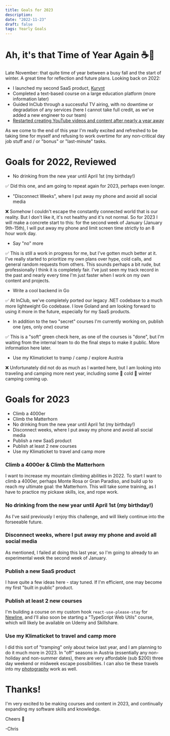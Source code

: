 ```yaml
---
title: Goals for 2023
description:
date: "2022-11-23"
draft: false
tags: Yearly Goals
---
```


# Ah, it's that Time of Year Again ☕🍫

Late November: that quite time of year between a busy fall and the start of winter. A great time for reflection and future plans. Looking back on 2022:

- I launched my second SaaS product, [Kurynt](https://kurynt.com)
- Completed a text-based course on a large education platform (more information later)
- Guided InClub through a successful TV airing, with no downtime or degradation of any services (here I cannot take full credit, as we've added a new engineer to our team)
- [Restarted creating YouTube videos and content after nearly a year away](https://www.youtube.com/watch?v=E7NTiRAXRGA)

As we come to the end of this year I'm really excited and refreshed to be taking time for myself and refusing to work overtime for any non-critical day job stuff and / or "bonus" or "last-minute" tasks.

# Goals for 2022, Reviewed

- No drinking from the new year until April 1st (my birthday!)

✅ Did this one, and am going to repeat again for 2023, perhaps even longer.

- "Disconnect Weeks", where I put away my phone and avoid all social media

❌ Somehow I couldn't escape the constantly connected world that is our reality. But I don't like it, it's not healthy and it's not normal. So for 2023 I will make a concrete start to this: for the second week of January (January 9th-15th), I will put away my phone and limit screen time strictly to an 8 hour work day.

- Say "no" more

✅ This is still a work in progress for me, but I've gotten much better at it. I've really started to prioritize my own plans over hype, cold calls, and general random requests from others. This sounds perhaps a bit rude, but professionally I think it is completely fair. I've just seen my track record in the past and nearly every time I'm just faster when I work on my own content and projects.

- Write a cool backend in Go

✅ At InClub, we've completely ported our legacy .NET codebase to a much more lightweight Go codebase. I love Goland and am looking forward to using it more in the future, especially for my SaaS products.

- In addition to the two "secret" courses I'm currently working on, publish one (yes, only _one_) course

✅ This is a "soft" green check here, as one of the courses is "done", but I'm waiting from the internal team to do the final steps to make it public. More information here later.

- Use my Klimaticket to tramp / camp / explore Austria

❌ Unfortunately did not do as much as I wanted here, but I am looking into traveling and camping more next year, including some 🥶 cold 🥶 winter camping coming up.

# Goals for 2023

- Climb a 4000er
- Climb the Matterhorn
- No drinking from the new year until April 1st (my birthday!)
- Disconnect weeks, where I put away my phone and avoid all social media
- Publish a new SaaS product
- Publish at least 2 new courses
- Use my Klimaticket to travel and camp more

### Climb a 4000er & Climb the Matterhorn

I want to increase my mountain climbing abilities in 2022. To start I want to climb a 4000er, perhaps Monte Rosa or Gran Paradiso, and build up to reach my ultimate goal: the Matterhorn. This will take some training, as I have to practice my pickaxe skills, ice, and rope work.

### No drinking from the new year until April 1st (my birthday!)

As I've said previously I enjoy this challenge, and will likely continue into the forseeable future.

### Disconnect weeks, where I put away my phone and avoid all social media

As mentioned, I failed at doing this last year, so I'm going to already to an experimental week the second week of January.

### Publish a new SaaS product

I have quite a few ideas here - stay tuned. If I'm efficient, one may become my first "built in public" product.

### Publish at least 2 new courses

I'm building a course on my custom hook `react-use-please-stay` for [Newline](https://www.newline.co/courses/react-use-please-stay-with-react-and-typescript/welcome), and I'll also soon be starting a "TypeScript Web Utils" course, which will likely be available on Udemy and Skillshare.

### Use my Klimaticket to travel and camp more

I did this sort of "tramping" only about twice last year, and I am planning to do it much more in 2023. In "off" seasons in Austria (essentially any non-holiday and non-summer dates), there are very affordable (sub $200) three day weekend or midweek escape possibilities. I can also tie these travels into my [photography](https://photography.chrisfrew.in) work as well.

# Thanks!

I'm very excited to be making courses and content in 2023, and continually expanding my software skills and knowledge.

Cheers 🍺

-Chris
